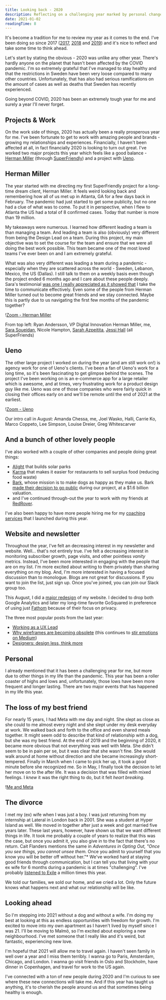 ```yaml
---
title: Looking back - 2020
description: Reflecting on a challenging year marked by personal changes, successful remote work transitions, and continued growth in digital design projects.
date: 2021-01-02
readingTime: 8
---
```


It's become a tradition for me to review my year as it comes to the end. I've been doing so since 2017 (<a href="/2017">2017</a>, <a href="/2018">2018</a> and <a href="/2019">2019</a>) and it's nice to reflect and take some time to think ahead.

Let's start by stating the obvious - 2020 was unlike any other year. There's hardly anyone on the planet that hasn't been affected by the COVID pandemic. I'm so extremely grateful that I've managed to stay healthy and that the restrictions in Sweden have been very loose compared to many other countries. Unfortunately, that has also had serious ramifications on the amount of cases as well as deaths that Sweden has recently experienced.

Going beyond COVID, 2020 has been an extremely tough year for me and surely a year I'll never forget.

## Projects & Work

On the work side of things, 2020 has actually been a really prosperous year for me. I've been fortunate to get to work with amazing people and brands - growing my relationships and experiences. Financially, I haven't been affected at all, in fact financially 2020 is looking to turn out great. I've worked two major projects this year which feels like a good balance - <a href="https://www.hermanmiller.com">Herman Miller</a> (through <a href="https://superfriendlydesign.systems">SuperFriendly</a>) and a project with <a href="https://ueno.co">Ueno</a>.

## Herman Miller

The year started with me directing my first SuperFriendly project for a long-time dream client, Herman Miller. It feels weird looking back and remembering how all of us met up in Atlanta, GA for a few days back in February. The pandemic had just started to get some publicity, but no one had a clue of what was to come. To put it in perspective, when I flew to Atlanta the US had a total of 8 confirmed cases. Today that number is more than 19 million.

My takeaways were numerous. I learned how different leading a team is than managing a team. And leading a team is also (obviously) very different from being the Design Lead on a team. During this project, my main objective was to set the course for the team and ensure that we were all doing the best work possible. This team became one of the most loved teams I've ever been on and I am extremely grateful.

What was also very different was leading a team during a pandemic - especially when they are scattered across the world - Sweden, Lebanon, Mexico, the US (Dallas). I still talk to them on a weekly basis even though the project ended 6 months ago and I care about these people deeply. Sara's testimonial <a href="/testimonials/">was one I really appreciated as it showed that</a> I take the time to communicate effectively. Even some of the people from Herman Miller turned out to become great friends and we stay connected. Maybe this is partly due to us navigating the first few months of the pandemic together?

!<a href="/images/articles/zoom-hermanmiller.png">Zoom - Herman Miller</a>

From top left: Ryan Andersson, VP Digital Innovation Herman Miller, me, <a href="https://www.sarasoueidan.com">Sara Soueidan</a>, Nicole Hampton, <a href="https://www.sarahazpeitia.com">Sarah Azpeitita</a>, <a href="https://twitter.com/jessiofhall/">Jessi Hall</a> (all SuperFriends)

## Ueno

The other large project I worked on during the year (and am still work on!) is agency work for one of Ueno's clients. I've been a fan of Ueno's work for a long time, so it's been fascinating to get glimpse behind the scenes. The project I've been working on is an e-commerce app for a large retailer which is awesome, and at times, very frustrating work for a product design guy like me. Ueno was one of those companies who were fairly quick in closing their offices early on and we'll be remote until the end of 2021 at the earliest.

!<a href="/images/articles/zoom-ueno.png">Zoom - Ueno</a>

Our intro call in August: Amanda Chessa, me, Joel Wasko, Halli, Carrie Ko, Marco Coppeto, Lee Simpson, Louise Dreier, Greg Whitescarver

## And a bunch of other lovely people

I've also worked with a couple of other companies and people doing great things:

- <a href="https://www.alight-energy.com">Alight</a> that builds solar parks
- <a href="https://karma.life">Karma</a> that makes it easier for restaurants to sell surplus food (reducing food waste)
- <a href="https://www.barkbox.com">Bark</a>, whose mission is to make dogs as happy as they make us. Bark <a href="https://www.wsj.com/articles/barkbox-to-be-acquired-in-1-6-billion-deal-11608174012?mod=searchresults_pos3&page=1">made their decision to go public</a> during our project, at a $1.6 billion valuation.
- and I've continued through-out the year to work with my friends at <a href="https://www.redroverk12.com">RedRover</a>.

I've also been happy to have more people hiring me for my <a href="/coaching">coaching services</a> that I launched during this year.

## Website and newsletter

Throughout the year, I've felt an decreasing interest in my newsletter and website. Well... that's not entirely true. I've felt a decreasing interest in monitoring subscriber growth, page visits, and other pointless _vanity_ metrics. Instead, I've been more interested in engaging with the people that are on my list. I'm more excited about writing to them privately than sharing everything on my blog. And, I'm more interested in having a focused discussion than to monologue. Blogs are not great for discussions. If you want to join the list, just sign up. Once you've joined, you can join our Slack group too.

This August, I did a <a href="https://twitter.com/antonsten/status/1290625467297468416?s=20">major redesign</a> of my website. I decided to drop both Google Analytics and later my long-time favorite GoSquared in preference of using just <a href="https://usefathom.com/ref/ZTSEBE">Fathom</a> because of their focus on privacy.

The three most popular posts from the last year:

- <a href="/uxlead/">Working as a UX Lead</a>
- <a href="/wireframes/">Why wireframes are becoming obsolete</a> (this continues to <a href="https://medium.com/swlh/why-wireframes-are-becoming-obsolete-f603e987797d">stir emotions on Medium</a>)
- <a href="/design-less/">Designers: design less, think more</a>

## Personal

I already mentioned that it has been a challenging year for me, but more due to other things in my life than the pandemic. This year has been a roller coaster of highs and lows and, unfortunately, those lows have been more frequent and longer lasting. There are two major events that has happened in my life this year.

## The loss of my best friend

For nearly 15 years, I had Meta with me day and night. She slept as close as she could to me almost every night and she slept under my desk everyday at work. We walked back and forth to the office and even shared meals together. It might seem odd to describe that kind of relationship with a dog, but she was my best friend. At the end of 2019 and the beginning of 2020, it became more obvious that not everything was well with Meta. She didn't seem to be in pain per se, but it was clear that she wasn't fine. She would walk around at home without direction and she became increasingly short-tempered. Finally in March when I came to pick her up, it took a good minute before she recognized me. So in May, I finally took the decision to let her move on to the after life. It was a decision that was filled with mixed feelings. I _knew_ it was the right thing to do, but it felt _heart breaking._

!<a href="/images/articles/antonmeta.jpg">Me and Meta</a>

## The divorce

I met my (ex) wife when I was just a boy. I was just returning from my internship at Lateral in London back in 2001. She was a student at Hyper Island as well. We moved in together after just a week and got married five years later. These last years, however, have shown us that we want different things in life. It took me probably a couple of years to realize that this was the case, but once you admit it, you also give in to the fact that there's no return. Cait Flanders mentions the same in _Adventures in Opting Out, "Once you see things, you cannot unsee them._ Once you admit to yourself that you know you will be better off without her."\* We've worked hard at staying good friends through communication, but I can tell you that living with your ex wife for 6 months during a pandemic is at times "challenging". I've probably <a href="https://open.spotify.com/track/4pvb0WLRcMtbPGmtejJJ6y?si=A1nO7tq0Q5mOPD4KqvnxVw">listened to Exile</a> a million times this year.

We told our families, we sold our home, and we cried a lot. Only the future knows what happens next and what our relationship will be like.

## Looking ahead

So I'm stepping into 2021 without a dog and without a wife. I'm doing my best at looking at this as endless opportunities with freedom for growth. I'm excited to move into my own apartment as I haven't lived by myself since I was 21. I'll be moving to Malmö, so I'm excited about exploring a new neighbourhood. I've met someone that I really like and it's weird, but fantastic, experiencing new love.

I'm hopeful that 2021 will allow me to travel again. I haven't seen family in well over a year and I miss them terribly. I wanna go to Paris, Amsterdam, Chicago, and London. I wanna go visit friends in Oslo and Stockholm, have dinner in Copenhagen, and travel for work to the US again.

I've connected with a ton of new people during 2020 and I'm curious to see where these new connections will take me. And if this year has taught us anything, it's to cherish the people around us and that sometimes being healthy is enough.